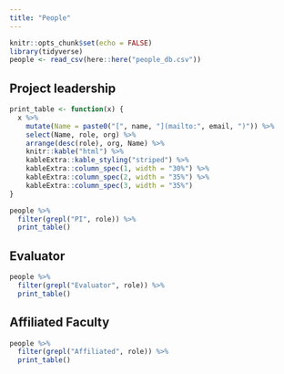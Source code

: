 ```yaml
---
title: "People"
---
```



```r
knitr::opts_chunk$set(echo = FALSE)
library(tidyverse)
people <- read_csv(here::here("people_db.csv"))
```


## Project leadership

```r
print_table <- function(x) {
  x %>%
    mutate(Name = paste0("[", name, "](mailto:", email, ")")) %>%
    select(Name, role, org) %>%
    arrange(desc(role), org, Name) %>%
    knitr::kable("html") %>%
    kableExtra::kable_styling("striped") %>%
    kableExtra::column_spec(1, width = "30%") %>%
    kableExtra::column_spec(2, width = "35%") %>%
    kableExtra::column_spec(3, width = "35%")
}

people %>%
  filter(grepl("PI", role)) %>%
  print_table()
```


## Evaluator

```r
people %>%
  filter(grepl("Evaluator", role)) %>%
  print_table()
```

## Affiliated Faculty
```r
people %>%
  filter(grepl("Affiliated", role)) %>%
  print_table()
```


